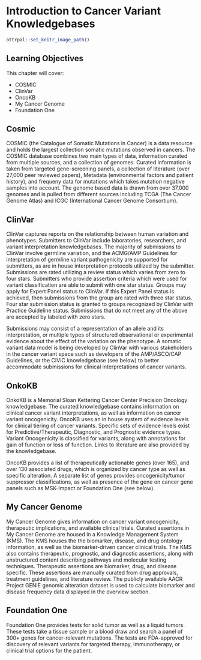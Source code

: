 # Introduction to Cancer Variant Knowledgebases

```r
ottrpal::set_knitr_image_path()
```

## Learning Objectives

This chapter will cover:  

- COSMIC
- ClinVar
- OncoKB
- My Cancer Genome
- Foundation One

## Cosmic

COSMIC (the Catalogue of Somatic Mutations in Cancer) is a data resource and holds the largest collection somatic mutations observed in cancers. The COSMIC database combines two main types of data, information curated from multiple sources, and a collection of genomes. Curated information is taken from targeted gene-screening panels, a collection of literature (over 27,000 peer reviewed papers), Metadata (environmental factors and patient history), and frequeny data for mutations which takes mutation negative samples into account. The genome based data is drawn from over 37,000 genomes and is pulled from different sources including TCGA (The Cancer Genome Atlas) and ICGC (International Cancer Genome Consortium). 

## ClinVar

ClinVar captures reports on the relationship between human variation and phenotypes. Submitters to ClinVar include laboratories, researchers, and variant interpretation knowledgebases. The majority of submissions to ClinVar involve germline variation, and the ACMG/AMP Guidelines for interpretation of germline variant pathogenicity are supported for submitters, as are in house interpretation protocols utilized by the submitter. Submissions are rated utilizing a review status which varies from zero to four stars. Submitters who provide assertion criteria which were used for variant classification are able to submit with one star status. Groups may apply for Expert Panel status to ClinVar. If this Expert Panel status is achieved, then submissions from the group are rated with three star status. Four star submission status is granted to groups recognized by ClinVar with Practice Guideline status. Submissions that do not meet any of the above are accepted by labeled with zero stars. 

Submissions may consist of a representation of an allele and its interpretation, or multiple types of structured observational or experimental evidence about the effect of the variation on the phenotype. A somatic variant data model is being developed by ClinVar with various stakeholders in the cancer variant space such as developers of the AMP/ASCO/CAP Guidelines, or the CIViC knowledgebase (see below) to better accommodate submissions for clinical interpretations of cancer variants. 

## OnkoKB

OnkoKB is a Memorial Sloan Kettering Cancer Center Precision Oncology knowledgebase. The curated knowledgebase contains information on clinical cancer variant interpretations, as well as information on cancer variant oncogenicity. OncoKB uses an in house system of evidence levels for clinical tiering of cancer variants. Specific sets of evidence levels exist for Predictive/Therapeutic, Diagnostic, and Prognostic evidence types. Variant Oncogenicity is classified for variants, along with annotations for gain of function or loss of function. Links to literature are also provided by the knowledgebase. 

OncoKB provides a list of therapeutically actionable genes (over 165), and over 130 associated drugs, which is organized by cancer type as well as specific alteration. A separate list of genes provides oncogenicity/tumor suppressor classifications, as well as presence of the gene on cancer gene panels such as MSK-Impact or Foundation One (see below). 

##  My Cancer Genome

My Cancer Genome gives information on cancer variant oncogenicity, therapeutic implications, and available clinical trials. Curated assertions in My Cancer Genome are housed in a Knowledge Management System (KMS). The KMS houses the the biomarker, disease, and drug ontology information, as well as the biomarker-driven cancer clinical trials. The KMS also contains therapeutic, prognostic, and diagnostic assertions, along with unstructured content describing pathways and molecular testing techniques. Therapeutic assertions are biomarker, drug, and disease specific. These assertions are manually curated from drug approvals, treatment guidelines, and literature review. The publicly available AACR Project GENIE genomic alteration dataset is used to calculate biomarker and disease frequency data displayed in the overview section. 


## Foundation One
Foundation One provides tests for solid tumor as well as a liquid tumors. These tests take a tissue sample or a blood draw and search a panel of 300+ genes for cancer-relevant mutations. The tests are FDA-approved for discovery of relevant variants for targeted therapy, immunotherapy, or clinical trial options for the patient.
